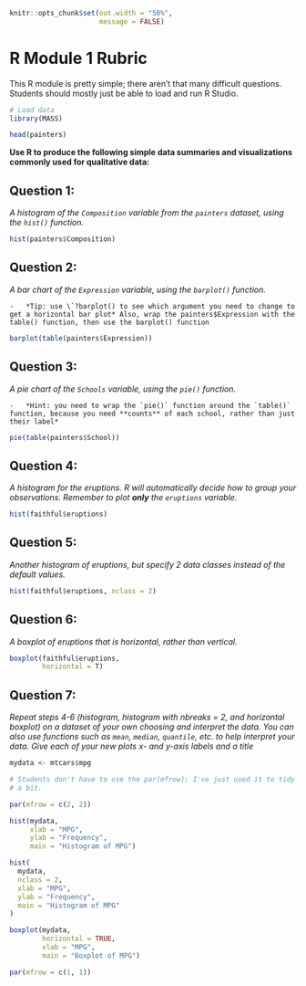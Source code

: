 ```r
knitr::opts_chunk$set(out.width = "50%",
                      message = FALSE)
```

# R Module 1 Rubric

This R module is pretty simple; there aren't that many difficult questions. Students should mostly just be able to load and run R Studio.

```r
# Load data
library(MASS)

head(painters)
```

**Use R to produce the following simple data summaries and visualizations commonly used for qualitative data:**

## Question 1:

*A histogram of the `Composition` variable from the `painters` dataset, using the `hist()` function.*

```r
hist(painters$Composition)
```


## Question 2:

*A bar chart of the `Expression` variable, using the `barplot()` function.*

    -   *Tip: use \`?barplot() to see which argument you need to change to get a horizontal bar plot* Also, wrap the painters$Expression with the table() function, then use the barplot() function

```r
barplot(table(painters$Expression))
```


## Question 3: 

*A pie chart of the `Schools` variable, using the `pie()` function.*

    -   *Hint: you need to wrap the `pie()` function around the `table()` function, because you need **counts** of each school, rather than just their label*

```r
pie(table(painters$School))
```


## Question 4:

*A histogram for the eruptions. R will automatically decide how to group your observations. Remember to plot __only__ the `eruptions` variable.*

```r
hist(faithful$eruptions)
```


## Question 5:

*Another histogram of eruptions, but specify 2 data classes instead of the default values.*

```r
hist(faithful$eruptions, nclass = 2)
```

## Question 6:

*A boxplot of eruptions that is horizontal, rather than vertical.*

```r
boxplot(faithful$eruptions,
        horizontal = T)
```


## Question 7: 

*Repeat steps 4-6 (histogram, histogram with nbreaks = 2, and horizontal boxplot) on a dataset of your own choosing and interpret the data. You can also use functions such as `mean`, `median`, `quantile`, etc. to help interpret your data. Give each of your new plots x- and y-axis labels and a title*

```r
mydata <- mtcars$mpg

# Students don't have to use the par(mfrow); I've just used it to tidy the plots
# a bit.

par(mfrow = c(2, 2))

hist(mydata,
     xlab = "MPG",
     ylab = "Frequency",
     main = "Histogram of MPG")

hist(
  mydata,
  nclass = 2,
  xlab = "MPG",
  ylab = "Frequency",
  main = "Histogram of MPG"
)

boxplot(mydata,
        horizontal = TRUE,
        xlab = "MPG",
        main = "Boxplot of MPG")

par(mfrow = c(1, 1))
```
